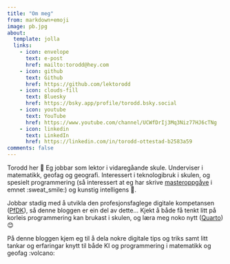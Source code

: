```yaml
---
title: "Om meg"
from: markdown+emoji
image: pb.jpg
about:
  template: jolla
  links:
    - icon: envelope
      text: e-post
      href: mailto:torodd@hey.com
    - icon: github
      text: Github
      href: https://github.com/lektorodd
    - icon: clouds-fill
      text: Bluesky
      href: https://bsky.app/profile/torodd.bsky.social
    - icon: youtube
      text: YouTube
      href: https://www.youtube.com/channel/UCWfDrIj3Mq3Niz77HJ6cTNg
    - icon: linkedin
      text: LinkedIn
      href: https://linkedin.com/in/torodd-ottestad-b2583a59 
comments: false
---
```



Torodd her 👋 Eg jobbar som lektor i vidaregåande skule. Underviser i matematikk, geofag og geografi. Interessert i teknologibruk i skulen, og spesielt programmering (så interessert at eg har skrive [masteroppgåve](https://hvlopen.brage.unit.no/hvlopen-xmlui/handle/11250/2766052) i emnet :sweat_smile:) og kunstig intelligens 🤖. 

Jobbar stadig med å utvikla den profesjonsfaglege digitale kompetansen ([PfDK](https://www.udir.no/kvalitet-og-kompetanse/profesjonsfaglig-digital-kompetanse/rammeverk-larerens-profesjonsfaglige-digitale-komp/innledning/#go-to-top-target)), så denne bloggen er ein del av dette... Kjekt å både få tenkt litt på korleis programmering kan brukast i skulen, og læra meg noko nytt ([Quarto](https://quarto.org/)) 😊

På denne bloggen kjem eg til å dela nokre digitale tips og triks samt litt tankar og erfaringar knytt til både KI og programmering i matematikk og geofag :volcano: 